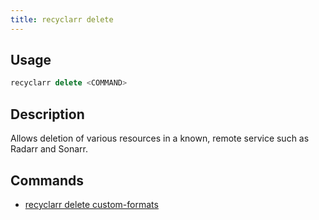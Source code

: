 ```yaml
---
title: recyclarr delete
---
```


## Usage

```js
recyclarr delete <COMMAND>
```

## Description

Allows deletion of various resources in a known, remote service such as Radarr and Sonarr.

## Commands

- [recyclarr delete custom-formats](delete-custom-formats.mdx)
